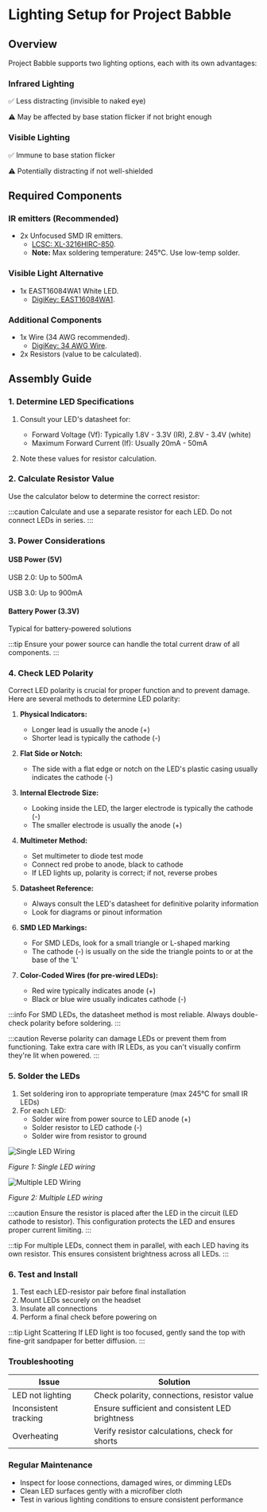 
# Lighting Setup for Project Babble

## Overview

Project Babble supports two lighting options, each with its own advantages:

<div className="row">
  <div className="col col--6">
    <div className="card">
      <div className="card__header">
        <h3>Infrared Lighting</h3>
      </div>
      <div className="card__body">
        <p>✅ Less distracting (invisible to naked eye)</p>
        <p>⚠️ May be affected by base station flicker if not bright enough</p>
      </div>
    </div>
  </div>
  <div className="col col--6">
    <div className="card">
      <div className="card__header">
        <h3>Visible Lighting</h3>
      </div>
      <div className="card__body">
        <p>✅ Immune to base station flicker</p>
        <p>⚠️ Potentially distracting if not well-shielded</p>
      </div>
    </div>
  </div>
</div>

## Required Components

### IR emitters (Recommended)
- 2x Unfocused SMD IR emitters.
  - [LCSC: XL-3216HIRC-850](https://www.lcsc.com/product-detail/Infrared-IR-LEDs_XINGLIGHT-XL-3216HIRC-850_C965891.html).
  - **Note:** Max soldering temperature: 245°C. Use low-temp solder.

### Visible Light Alternative
- 1x EAST16084WA1 White LED.
  - [DigiKey: EAST16084WA1](https://www.digikey.com/en/products/detail/everlight-electronics-co-ltd/EAST16084WA1/11200896).

### Additional Components
- 1x Wire (34 AWG recommended).
  - [DigiKey: 34 AWG Wire](https://www.digikey.com/en/products/detail/adafruit-industries-llc/4733/13280268).
- 2x Resistors (value to be calculated).

## Assembly Guide

### 1. Determine LED Specifications

1. Consult your LED's datasheet for:
   - Forward Voltage (Vf): Typically 1.8V - 3.3V (IR), 2.8V - 3.4V (white)
   - Maximum Forward Current (If): Usually 20mA - 50mA

2. Note these values for resistor calculation.

### 2. Calculate Resistor Value

Use the calculator below to determine the correct resistor:

<ResistorCalculator />

:::caution
Calculate and use a separate resistor for each LED. Do not connect LEDs in series.
:::

### 3. Power Considerations

<div className="row">
  <div className="col col--6">
    <div className="card">
      <div className="card__header">
        <h4>USB Power (5V)</h4>
      </div>
      <div className="card__body">
        <p>USB 2.0: Up to 500mA</p>
        <p>USB 3.0: Up to 900mA</p>
      </div>
    </div>
  </div>
  <div className="col col--6">
    <div className="card">
      <div className="card__header">
        <h4>Battery Power (3.3V)</h4>
      </div>
      <div className="card__body">
        <p>Typical for battery-powered solutions</p>
      </div>
    </div>
  </div>
</div>

:::tip
Ensure your power source can handle the total current draw of all components.
:::

### 4. Check LED Polarity

Correct LED polarity is crucial for proper function and to prevent damage. Here are several methods to determine LED polarity:

1. **Physical Indicators:** 
   - Longer lead is usually the anode (+)
   - Shorter lead is typically the cathode (-)

2. **Flat Side or Notch:** 
   - The side with a flat edge or notch on the LED's plastic casing usually indicates the cathode (-)

3. **Internal Electrode Size:**
   - Looking inside the LED, the larger electrode is typically the cathode (-)
   - The smaller electrode is usually the anode (+)

4. **Multimeter Method:**
   - Set multimeter to diode test mode
   - Connect red probe to anode, black to cathode
   - If LED lights up, polarity is correct; if not, reverse probes

5. **Datasheet Reference:**
   - Always consult the LED's datasheet for definitive polarity information
   - Look for diagrams or pinout information

6. **SMD LED Markings:**
   - For SMD LEDs, look for a small triangle or L-shaped marking
   - The cathode (-) is usually on the side the triangle points to or at the base of the 'L'

7. **Color-Coded Wires (for pre-wired LEDs):**
   - Red wire typically indicates anode (+)
   - Black or blue wire usually indicates cathode (-)

:::info
For SMD LEDs, the datasheet method is most reliable. Always double-check polarity before soldering.
:::

:::caution
Reverse polarity can damage LEDs or prevent them from functioning. Take extra care with IR LEDs, as you can't visually confirm they're lit when powered.
:::

### 5. Solder the LEDs

1. Set soldering iron to appropriate temperature (max 245°C for small IR LEDs)
2. For each LED:
   - Solder wire from power source to LED anode (+)
   - Solder resistor to LED cathode (-)
   - Solder wire from resistor to ground

<div style={{display: 'flex', justifyContent: 'space-between', alignItems: 'center', marginBottom: '1rem'}}>
  <div style={{width: '48%'}}>
    <img src="/img/single-led-wiring-diagram.png" alt="Single LED Wiring" style={{width: '100%'}} />
    <p style={{textAlign: 'center', fontSize: '0.9em'}}><em>Figure 1: Single LED wiring</em></p>
  </div>
  <div style={{width: '48%'}}>
    <img src="/img/multiple-led-wiring-diagram.png" alt="Multiple LED Wiring" style={{width: '100%'}} />
    <p style={{textAlign: 'center', fontSize: '0.9em'}}><em>Figure 2: Multiple LED wiring</em></p>
  </div>
</div>

:::caution
Ensure the resistor is placed after the LED in the circuit (LED cathode to resistor). This configuration protects the LED and ensures proper current limiting.
:::

:::tip
For multiple LEDs, connect them in parallel, with each LED having its own resistor. This ensures consistent brightness across all LEDs.
:::

### 6. Test and Install

1. Test each LED-resistor pair before final installation
2. Mount LEDs securely on the headset
3. Insulate all connections
4. Perform a final check before powering on

:::tip Light Scattering
If LED light is too focused, gently sand the top with fine-grit sandpaper for better diffusion.
:::

### Troubleshooting

| Issue | Solution |
|-------|----------|
| LED not lighting | Check polarity, connections, resistor value |
| Inconsistent tracking | Ensure sufficient and consistent LED brightness |
| Overheating | Verify resistor calculations, check for shorts |

### Regular Maintenance

- Inspect for loose connections, damaged wires, or dimming LEDs
- Clean LED surfaces gently with a microfiber cloth
- Test in various lighting conditions to ensure consistent performance